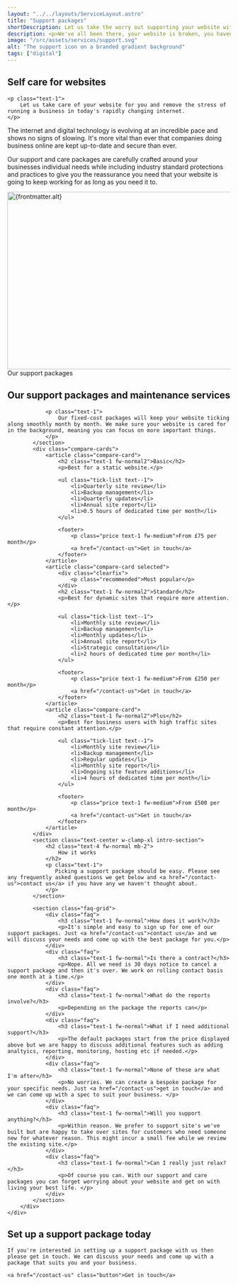 ```yaml
---
layout: "../../layouts/ServiceLayout.astro"
title: "Support packages"
shortDescription: Let us take the worry out supporting your website with our bespoke support packages.
description: <p>We've all been there, your website is broken, you haven't touched anything but suddenly it's gone. It's scary and unsettling and in the very futuristic sounding 2024 you shouldn't have to put up with that. </p><p>Taking our company core value of "being useful" we want to take the worry out of your website for you with custom support packages tailored to fit your needs.</p>
image: "/src/assets/services/support.svg"
alt: "The support icon on a branded gradient background"
tags: ["digital"]
---
```



<section class="strip text-center w-clamp-xl intro-section">
    <h2 class="text-5 fw-normal mb-2">
        Self care for websites
    </h2>

    <p class="text-1">
        Let us take care of your website for you and remove the stress of running a business in today's rapidly changing internet.
    </p>
</section>
<Strip theme="MID">
    <div class="wrapper">
        <div class="strip-inner">
            <div class="grid">
                <div class="contents">
                    <p class="text-1 fw-medium">The internet and digital technology is evolving at an incredible pace and shows no signs of slowing. It's more vital than ever that companies doing business online are kept up-to-date and secure than ever.</p>
                    <p class="text-0">Our support and care packages are carefully crafted around your businesses individual needs while including industry standard protections and practices to give you the reassurance you need that your website is going to keep working for as long as you need it to.</p>
                </div>
                <div class="image">
                    <div class="card-fancy-image">
                        <Image src={frontmatter.image} alt={frontmatter.alt} loading="lazy" width="800" height="400" class="card-image" />
                    </div>	
                </div>
            </div>
        </div>
    </div>
</Strip>
<Strip theme="DARK">
    <div class="wrapper">
        <div class="strip-inner">
            <section class="text-center w-clamp-xl intro-section">
                <a id="packages" class="visually-hidden">Our support packages</a>
                <h2 class="text-4 fw-normal mb-2">
                    Our support packages and maintenance services
                </h2>

                <p class="text-1">
                    Our fixed-cost packages will keep your website ticking along smoothly month by month. We make sure your website is cared for in the background, meaning you can focus on more important things.
                </p>
            </section>
            <div class="compare-cards">
                <article class="compare-card">
                    <h2 class="text-1 fw-normal2">Basic</h2>
                    <p>Best for a static website.</p>

                    <ul class="tick-list text--1">
                        <li>Quarterly site review</li>
                        <li>Backup management</li>
                        <li>Quarterly updates</li>
                        <li>Annual site report</li>
                        <li>0.5 hours of dedicated time per month</li>
                    </ul>

                    <footer>
                        <p class="price text-1 fw-medium">From £75 per month</p>
                        <a href="/contact-us">Get in touch</a>
                    </footer>
                </article>
                <article class="compare-card selected">
                    <div class="clearfix">
                        <p class="recommended">Most popular</p>
                    </div>
                    <h2 class="text-1 fw-normal2">Standard</h2>
                    <p>Best for dynamic sites that require more attention.</p>

                    <ul class="tick-list text--1">
                        <li>Monthly site review</li>
                        <li>Backup management</li>
                        <li>Monthly updates</li>
                        <li>Annual site report</li>
                        <li>Strategic consultation</li>
                        <li>2 hours of dedicated time per month</li>
                    </ul>

                    <footer>
                        <p class="price text-1 fw-medium">From £250 per month</p>
                        <a href="/contact-us">Get in touch</a>
                    </footer>
                </article>
                <article class="compare-card">
                    <h2 class="text-1 fw-normal2">Plus</h2>
                    <p>Best for business users with high traffic sites that require constant attention.</p>

                    <ul class="tick-list text--1">
                        <li>Monthly site review</li>
                        <li>Backup management</li>
                        <li>Regular updates</li>
                        <li>Monthly site report</li>
                        <li>Ongoing site feature additions</li>
                        <li>4 hours of dedicated time per month</li>
                    </ul>

                    <footer>
                        <p class="price text-1 fw-medium">From £500 per month</p>
                        <a href="/contact-us">Get in touch</a>
                    </footer>
                </article>
            </div>
            <section class="text-center w-clamp-xl intro-section">
                <h2 class="text-4 fw-normal mb-2">
                    How it works
                </h2>
                <p class="text-1">
                   Picking a support package should be easy. Please see any frequently asked questions we get below and <a href="/contact-us">contact us</a> if you have any we haven't thought about. 
                </p>
            </section>

            <section class="faq-grid">
                <div class="faq">
                    <h3 class="text-1 fw-normal">How does it work?</h3>
                    <p>It's simple and easy to sign up for one of our support packages. Just <a href="/contact-us">contact us</a> and we will discuss your needs and come up with the best package for you.</p>
                </div>
                <div class="faq">
                    <h3 class="text-1 fw-normal">Is there a contract?</h3>
                    <p>Nope. All we need is 30 days notice to cancel a support package and then it's over. We work on rolling contact basis one month at a time.</p>
                </div>
                <div class="faq">
                    <h3 class="text-1 fw-normal">What do the reports involve?</h3>
                    <p>Depending on the package the reports can</p>
                </div>
                <div class="faq">
                    <h3 class="text-1 fw-normal">What if I need additional support?</h3>
                    <p>The default packages start from the price displayed above but we are happy to discuss additional features such as adding analtyics, reporting, monitoring, hosting etc if needed.</p>
                </div>
                <div class="faq">
                    <h3 class="text-1 fw-normal">None of these are what I'm after</h3>
                    <p>No worries. We can create a bespoke package for your specific needs. Just <a href="/contact-us">get in touch</a> and we can come up with a spec to suit your business. </p>
                </div>
                <div class="faq">
                    <h3 class="text-1 fw-normal">Will you support anything?</h3>
                    <p>Within reason. We prefer to support site's we've built but are happy to take over sites for customers who need someone new for whatever reason. This might incur a small fee while we review the existing site.</p>
                </div>
                <div class="faq">
                    <h3 class="text-1 fw-normal">Can I really just relax?</h3>
                    <p>Of course you can. With our support and care packages you can forget worrying about your website and get on with living your best life. </p>
                </div>
            </section>
        </div>
    </div>
</Strip>

<GradientContentStrip horse="EATING">
    <h2 class="heading">
        Set up a support package today
    </h2>

    If you're interested in setting up a support package with us then please get in touch. We can discuss your needs and come up with a package that suits you and your business.

    <a href="/contact-us" class="button">Get in touch</a>
</GradientContentStrip>